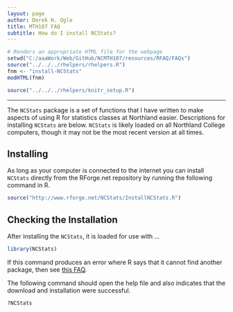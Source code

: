 ```yaml
---
layout: page
author: Derek H. Ogle
title: MTH107 FAQ
subtitle: How do I install NCStats?
---
```


```r
# Renders an appropriate HTML file for the webpage
setwd("C:/aaaWork/Web/GitHub/NCMTH107/resources/RFAQ/FAQs")
source("../../../rhelpers/rhelpers.R")
fnm <- "install-NCStats"
modHTML(fnm)
```

```r
source("../../../rhelpers/knitr_setup.R")
```

----

The `NCStats` package is a set of functions that I have written to make aspects of using R for statistics classes at Northland easier.  Descriptions for installing `NCStats` are below.  `NCStats` is likely loaded on all Northland College computers, though it may not be the most recent version at all times.

## Installing

As long as your computer is connected to the internet you can install `NCStats` directly from the RForge.net repository by running the following command in R.

```r
source("http://www.rforge.net/NCStats/InstallNCStats.R")
```

## Checking the Installation

After installing the `NCStats`, it is loaded for use with ...
```r
library(NCStats)
```

If this command produces an error where R says that it cannot find another package, then see [this FAQ](install-other-packages.html).

The following command should open the help file and also indicates that the download and installation were successful.
```r
?NCStats
```
